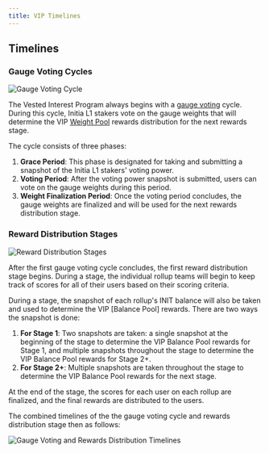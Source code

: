 ```yaml
---
title: VIP Timelines
---
```


## Timelines

### Gauge Voting Cycles

![Gauge Voting Cycle](/images/vip/vip_gauge_voting_timeline.svg)

The Vested Interest Program always begins with a [gauge voting](/home/core-concepts/vested-interest-program/gauges) cycle. During this cycle, Initia L1 stakers vote on the gauge weights that will determine the VIP [Weight Pool](/home/core-concepts/vested-interest-program/architecture#weight-pool) rewards distribution for the next rewards stage.

The cycle consists of three phases:
1.   **Grace Period**: This phase is designated for taking and submitting a snapshot of the Initia L1 stakers' voting power.
2.   **Voting Period**: After the voting power snapshot is submitted, users can vote on the gauge weights during this period.
3.   **Weight Finalization Period**: Once the voting period concludes, the gauge weights are finalized and will be used for the next rewards distribution stage.

### Reward Distribution Stages

![Reward Distribution Stages](/images/vip/vip_reward_distribution_timeline.svg)

After the first gauge voting cycle concludes, the first reward distribution stage begins. During a stage, the individual rollup teams will begin to keep track of scores for all of their users based on their scoring criteria.

During a stage, the snapshot of each rollup's INIT balance will also be taken and used to determine the VIP [Balance Pool] rewards. There are two ways the snapshot is done:

1.  **For Stage 1**: Two snapshots are taken: a single snapshot at the beginning of the stage to determine the VIP Balance Pool rewards for Stage 1, and multiple snapshots throughout the stage to determine the VIP Balance Pool rewards for Stage 2+.
2.  **For Stage 2+**: Multiple snapshots are taken throughout the stage to determine the VIP Balance Pool rewards for the next stage.

At the end of the stage, the scores for each user on each rollup are finalized, and the final rewards are distributed to the users.

The combined timelines of the the gauge voting cycle and rewards distribution stage then as follows:

![Gauge Voting and Rewards Distribution Timelines](/images/vip/vip_gauge_voting_and_rewards_distribution_timeline.svg)
